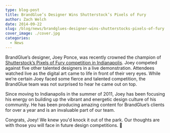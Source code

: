 ```yaml
---
type: blog-post
title: BrandGlue’s Designer Wins Shutterstock’s Pixels of Fury
author: Zach Welch
date: 2014-09-22
slug: /blog/news/brandglues-designer-wins-shutterstocks-pixels-of-fury
cover_image: ./cover.jpg
categories:
  - News
---
```


BrandGlue’s designer, Joey Ponce, was recently crowned the champion of [Shutterstock’s Pixels of Fury competition in Indianapolis][1]. Joey competed against five other talented designers in a live demonstration. Attendees watched live as the digital art came to life in front of their very eyes. While we’re certain Joey faced some fierce and talented competition, the BrandGlue team was not surprised to hear he came out on top.

Since moving to Indianapolis in the summer of 2011, Joey has been focusing his energy on building up the vibrant and energetic design culture of his community. He has been producing amazing content for BrandGlue’s clients for over a year and is an invaluable part of our team.

Congrats, Joey! We knew you'd knock it out of the park. Our thoughts are with those you will face in future design competitions. 🙂

[1]: http://www.shutterstock.com/blog/pixels-of-fury-indianapolis-2014-aiga-membership-party
